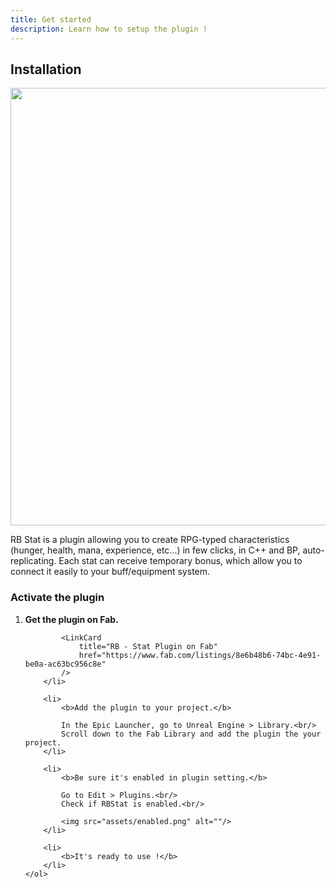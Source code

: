 ```yaml
---
title: Get started
description: Learn how to setup the plugin !
---
```



## Installation

<img src="assets/title.jpg" alt="" style="width: 700px; display: block; margin: auto;"/>

RB Stat is a plugin allowing you to create RPG-typed characteristics (hunger, health, mana, experience, etc...) in few clicks, in C++ and BP, auto-replicating. Each stat can receive temporary bonus, which allow you to connect it easily to your buff/equipment system.

### Activate the plugin

<Steps>
	<ol>
		<li>
			<b>Get the plugin on Fab.</b>
			
			<LinkCard
				title="RB - Stat Plugin on Fab"
				href="https://www.fab.com/listings/8e6b48b6-74bc-4e91-be0a-ac63bc956c8e"
			/>
		</li>
			
		<li>
			<b>Add the plugin to your project.</b>
			
			In the Epic Launcher, go to Unreal Engine > Library.<br/>
			Scroll down to the Fab Library and add the plugin the your project.
		</li>

		<li>
			<b>Be sure it's enabled in plugin setting.</b>
			
			Go to Edit > Plugins.<br/>
			Check if RBStat is enabled.<br/>
			
			<img src="assets/enabled.png" alt=""/>
		</li>

		<li>
			<b>It's ready to use !</b>
		</li>
	</ol>

</Steps>